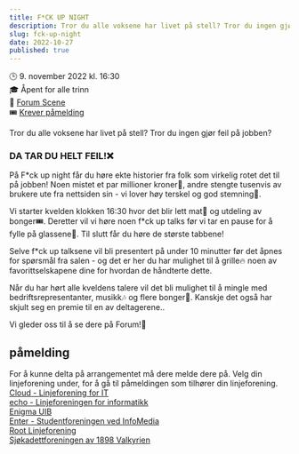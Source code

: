 ```yaml
---
title: F*CK UP NIGHT
description: Tror du alle voksene har livet på stell? Tror du ingen gjør feil på jobben? DA TAR DU HELT FEIL! Delta på F*ck Up Night 9. november
slug: fck-up-night
date: 2022-10-27
published: true
---
```


🕒 9. november 2022 kl. 16:30<br />
🎓 Åpent for alle trinn<br />
📍 [Forum Scene](https://goo.gl/maps/8PLbYTcDDj1AHciw8)<br />
🎟 [Krever påmelding](#pamelding)<br />

Tror du alle voksene har livet på stell? Tror du ingen gjør feil på jobben?

### **DA TAR DU HELT FEIL!❌**

På F\*ck up night får du høre ekte historier fra folk som virkelig rotet det til på jobben! Noen mistet et par millioner kroner💸, andre stengte tusenvis av brukere ute fra nettsiden sin - vi lover høy terskel og god stemning🕺.

Vi starter kvelden klokken 16:30 hvor det blir lett mat🌯 og utdeling av bonger🎟. Deretter vil vi høre noen f\*ck up talks før vi tar en pause for å fylle på glassene🍻. Til slutt får du høre de største tabbene!

Selve f\*ck up talksene vil bli presentert på under 10 minutter før det åpnes for spørsmål fra salen - og det er her du har mulighet til å grille🔥 noen av favorittselskapene dine for hvordan de håndterte dette.

Når du har hørt alle kveldens talere vil det bli mulighet til å mingle med bedriftsrepresentanter, musikk🎶 og flere bonger🥂. Kanskje det også har skjult seg en premie til en av deltagerene..

Vi gleder oss til å se dere på Forum!🕺

<h2 id="pamelding">påmelding</h2>

For å kunne delta på arrangementet må dere melde dere på. Velg din linjeforening under, for å gå til påmeldingen som tilhører din linjeforening.<br />
[Cloud - Linjeforening for IT](https://pameldinger.no/e/rloyjf)<br />
[echo - Linjeforeningen for informatikk](https://echo.uib.no/event/fck-up-night)<br />
[Enigma UIB](https://pameldinger.no/e/rloyjf)<br />
[Enter - Studentforeningen ved InfoMedia](https://pameldinger.no/e/rloyjf)<br />
[Root Linjeforening](https://pameldinger.no/e/rloyjf)<br />
[Sjøkadettforeningen av 1898 Valkyrien](https://pameldinger.no/e/rloyjf)
